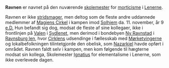 {{title:Ravnen}}
{{author:Laura Holmegaard}}
{{timestamp:2010-04-19T12:31:04Z}}
{{copyright:Ravnen}}
'''Ravnen''' er navnet på den nuværende [[skolemester]] for [[morticisme]] i [[Lenerne]].

Ravnen er ikke [[stridsmager]], men deltog som de fleste andre uddannede medlemmer af [[Magiens Cirkel]] i kampen imod [[Solhjem]] da. 11. november, år 9 [[e.D.]] Hun befandt sig dog, modsat de fleste af sine kollegaer, ikke i frontlinjen på [[Valen]] i [[Sydlenet]], men derimod i bondebyen [[Ny Ravnstad]] i [[Ravnsburg len]], hvor [[Cirklen|Cirklens]] udsendinge i fællesskab med [[Mørketvinger|Mørketvingerne]] og lokalbefolkningen tilintetgjorde den obelisk, som [[Nazarkiel]] havde opført i området. Ravnen faldt selv i kampen, men kom følgende til hægterne modsat sin kollega, Skolemester [[Ignatius]] for elementalisme i Lenerne, som ikke overlevede dagen.